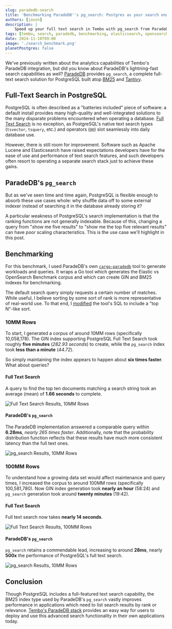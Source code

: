 ```yaml
---
slug: paradedb-search
title: 'Benchmarking ParadeDB''s pg_search: Postgres as your search engine'
authors: [jason]
description: |
    Speed up your full text search in Tembo with pg_search from ParadeDB!
tags: [tembo, search, paradedb, benchmarking, elasticsearch, opensearch, postgres]
date: 2024-11-18T09:00
image: './search_benchmark.png'
planetPostgres: false
---
```


We've previously written about the analytics capabilities of Tembo's ParadeDB integration, but did you know about ParadeDB's lightning-fast search capabilities as well? [ParadeDB](https://tembo.io/docs/product/stacks/analytical/paradedb) provides `pg_search`, a complete full-text search solution for PostgreSQL built atop [BM25](https://en.wikipedia.org/wiki/Okapi_BM25) and [Tantivy](https://github.com/quickwit-oss/tantivy).

## Full-Text Search in PostgreSQL

PostgreSQL is often described as a "batteries included" piece of software: a default install provides many high-quality and well-integrated solutions to the many disparate problems encountered when operating a database. [Full Text Search](https://www.postgresql.org/docs/current/textsearch.html) is no exception, as PostgreSQL's native text search types (`tsvector`, `tsquery`, etc.) and operators (`@@`) slot seamlessly into daily database use.

However, there is still room for improvement. Software such as Apache Lucene and Elasticsearch have raised expectations developers have for the ease of use and performance of text search features, and such developers often resort to operating a separate search stack just to achieve these gains.

## ParadeDB's `pg_search`

But as we've seen time and time again, PostgreSQL is flexible enough to absorb these use cases whole: why shuffle data off to some external indexer instead of searching it in the database already storing it?

A particular weakness of PostgreSQL's search implementation is that the ranking functions are not generally indexable. Because of this, changing a query from "show me five results" to "show me the top five relevant results" can have poor scaling characteristics. This is the use case we'll highlight in this post.

## Benchmarking

For this benchmark, I used ParadeDB's own [`cargo-paradedb`](https://github.com/paradedb/paradedb/tree/dev/cargo-paradedb) tool to generate workloads and queries. It wraps a Go tool which generates the Elastic vs OpenSearch Benchmark corpus and which can create GIN and BM25 indexes for benchmarking.

The default search query simply requests a certain number of matches. While useful, I believe sorting by some sort of rank is more representative of real-world use. To that end, I [modified](https://github.com/jasonmp85/paradedb/commit/f6c7ca1b39b1e92ee4c2717368d5df352100e050) the tool's SQL to include a "top N"-like sort.

### 10MM Rows

To start, I generated a corpus of around 10MM rows (specifically 10,058,178). The GIN index supporting PostgreSQL Full Text Search took roughly **five minutes** (_282.93 seconds_) to create, while the `pg_search` index took **less than a minute** (_44.72_).

So simply maintaining the index appears to happen about **six times faster**. What about queries?

#### Full Text Search

A query to find the top ten documents matching a search string took an average (mean) of **1.66 seconds** to complete.

![Full Text Search Results, 10MM Rows](./GIN-10MM-PDF.png)

#### ParadeDB's `pg_search`

The ParadeDB implementation answered a comparable query within **6.28ms**, _nearly 265 times faster_. Additionally, note that the probability distribution function reflects that these results have much more consistent latency than the full text ones.

![pg_search Results, 10MM Rows](./search-10MM-PDF.png)

### 100MM Rows

To understand how a growing data set would affect maintenance and query times, I increased the corpus to around 100MM rows (specifically 100,581,780). Now GIN index generation took **nearly an hour** (58:24) and `pg_search` generation took around **twenty minutes** (19:42).

#### Full Text Search

Full text search now takes **nearly 14 seconds**.

![Full Text Search Results, 100MM Rows](./GIN-100MM-PDF.png)

#### ParadeDB's `pg_search`

`pg_search` retains a commendable lead, increasing to around **28ms**, nearly **500x** the performance of PostgreSQL's full text search.

![pg_search Results, 10MM Rows](./search-100MM-PDF.png)

## Conclusion

Though PostgreSQL includes a full-featured text search capability, the BM25 index type used by ParadeDB's `pg_search` vastly improves performance in applications which need to list search results by rank or relevance. [Tembo's ParadeDB stack](https://tembo.io/docs/product/stacks/analytical/paradedb) provides an easy way for users to deploy and use this advanced search functionality in their own applications today.
